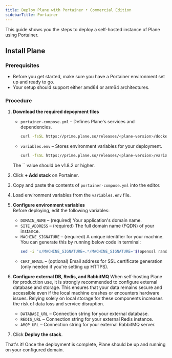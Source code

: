 ```yaml
---
title: Deploy Plane with Portainer • Commercial Edition
sidebarTitle: Portainer
---
```


This guide shows you the steps to deploy a self-hosted instance of Plane using Portainer.

## Install Plane

### Prerequisites
   - Before you get started, make sure you have a Portainer environment set up and ready to go. 
   - Your setup should support either amd64 or arm64 architectures.

### Procedure

1. **Download the required depoyment files**  
    - `portainer-compose.yml` – Defines Plane's services and dependencies.
        ```bash
        curl -fsSL https://prime.plane.so/releases/<plane-version>/docker-compose.yml -o portainer-compose.yml
        ```
    - `variables.env` – Stores environment variables for your deployment.
        ```bash
        curl -fsSL https://prime.plane.so/releases/<plane-version>/variables.env -o plane.env
        ```
    <Warning>
    The `<plane-version>` value should be v1.8.2 or higher.
    </Warning>

2. Click **+ Add stack** on Portainer.

3. Copy and paste the contents of `portainer-compose.yml` into the editor.

4. Load environment variables from the `variables.env` file.

5. **Configure environment variables**  
    Before deploying, edit the following variables:

    - `DOMAIN_NAME` – (required) Your application's domain name.
    - `SITE_ADDRESS` – (required) The full domain name (FQDN) of your instance.
    - `MACHINE_SIGNATURE` – (required) A unique identifier for your machine. You can generate this by running below code in terminal:
        ```sh
        sed -i 's/MACHINE_SIGNATURE=.*/MACHINE_SIGNATURE='$(openssl rand -hex 16)'/' plane.env 
        ```
    - `CERT_EMAIL` – (optional) Email address for SSL certificate generation (only needed if you're setting up HTTPS).

6. **Configure external DB, Redis, and RabbitMQ**
    <Warning>
    When self-hosting Plane for production use, it is strongly recommended to configure external database and storage. This ensures that your data remains secure and accessible even if the local machine crashes or encounters hardware issues. Relying solely on local storage for these components increases the risk of data loss and service disruption.
    </Warning>
   - `DATABASE_URL` – Connection string for your external database.
   - `REDIS_URL` – Connection string for your external Redis instance.
   - `AMQP_URL` – Connection string for your external RabbitMQ server.

7. Click **Deploy the stack**.

That's it! Once the deployment is complete, Plane should be up and running on your configured domain.